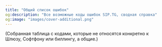 ```yaml
---
title: "Общий список ошибок"
og:description: "Все возможные коды ошибок SIP.TG, сводная справка"
og:image: "images/cover-additional.png"
---
```


(Собранная таблица с кодами, которые не относятся конкретно к Шлюзу, Софтфону или биллингу, а общие.)


